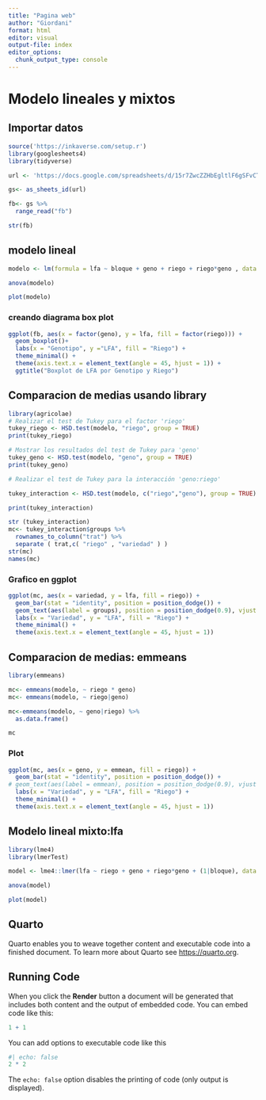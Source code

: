 ```yaml
---
title: "Pagina web"
author: "Giordani"
format: html
editor: visual
output-file: index
editor_options: 
  chunk_output_type: console
---
```


# Modelo lineales y  mixtos
## Importar datos
```r
source('https://inkaverse.com/setup.r')
library(googlesheets4)
library(tidyverse)

url <- 'https://docs.google.com/spreadsheets/d/15r7ZwcZZHbEgltlF6gSFvCTFA-CFzVBWwg3mFlRyKPs/edit?gid=172957346#gid=172957346'

gs<- as_sheets_id(url)

fb<- gs %>%
  range_read("fb")

str(fb)
```

## modelo lineal

```r
modelo <- lm(formula = lfa ~ bloque + geno + riego + riego*geno , data = fb )

anova(modelo)

plot(modelo)

```

### creando diagrama box plot

```r
ggplot(fb, aes(x = factor(geno), y = lfa, fill = factor(riego))) +
  geom_boxplot()+
  labs(x = "Genotipo", y ="LFA", fill = "Riego") + 
  theme_minimal() +
  theme(axis.text.x = element_text(angle = 45, hjust = 1)) +
  ggtitle("Boxplot de LFA por Genotipo y Riego")

```
## Comparacion de medias usando library
```r
library(agricolae)
# Realizar el test de Tukey para el factor 'riego'
tukey_riego <- HSD.test(modelo, "riego", group = TRUE)
print(tukey_riego)

# Mostrar los resultados del test de Tukey para 'geno'
tukey_geno <- HSD.test(modelo, "geno", group = TRUE)
print(tukey_geno)

# Realizar el test de Tukey para la interacción 'geno:riego'

tukey_interaction <- HSD.test(modelo, c("riego","geno"), group = TRUE)

print(tukey_interaction)

str (tukey_interaction)
mc<- tukey_interaction$groups %>%
  rownames_to_column("trat") %>%
  separate ( trat,c( "riego" , "variedad" ) )
str(mc)
names(mc)
```
### Grafico en ggplot
```r
ggplot(mc, aes(x = variedad, y = lfa, fill = riego)) +
  geom_bar(stat = "identity", position = position_dodge()) +
  geom_text(aes(label = groups), position = position_dodge(0.9), vjust = -0.5) +
  labs(x = "Variedad", y = "LFA", fill = "Riego") +
  theme_minimal() +
  theme(axis.text.x = element_text(angle = 45, hjust = 1))
```
## Comparacion de medias: emmeans

```r
library(emmeans)

mc<- emmeans(modelo, ~ riego * geno)
mc<- emmeans(modelo, ~ riego|geno)

mc<-emmeans(modelo, ~ geno|riego) %>%
  as.data.frame()

mc
```

### Plot 
```r
ggplot(mc, aes(x = geno, y = emmean, fill = riego)) +
  geom_bar(stat = "identity", position = position_dodge()) +
# geom_text(aes(label = emmean), position = position_dodge(0.9), vjust = -0.5) +
  labs(x = "Variedad", y = "LFA", fill = "Riego") +
  theme_minimal() +
  theme(axis.text.x = element_text(angle = 45, hjust = 1))
```



## Modelo lineal mixto:lfa
```r
library(lme4)
library(lmerTest)

model <- lme4::lmer(lfa ~ riego + geno + riego*geno + (1|bloque), data = fb)

anova(model)

plot(model)

```


## Quarto
Quarto enables you to weave together content and executable code into a finished document. To learn more about Quarto see <https://quarto.org>.

## Running Code

When you click the **Render** button a document will be generated that includes both content and the output of embedded code. You can embed code like this:

```r
1 + 1
```

You can add options to executable code like this

```r
#| echo: false
2 * 2
```

The `echo: false` option disables the printing of code (only output is displayed).
